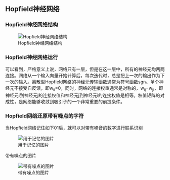 ## Hopfield神经网络

### Hopfield神经网络结构

![Hopfield神经网络结构](res/hopfield.png)



### Hopfield神经网络运行

可以看到，严格意义上说，网络只有一层，但是在这一层中，所有的神经元均两两连接。网络从一个输入向量开始计算后，每次迭代时，总是把上一次的输出作为下一次的输入。离散型Hopfield网络的神经元传输函数通常为符号函数sgn。单个神经元不接受自反馈，即w<sub>ii</sub>=0，同时，网络的连接权重通常是对称的，w<sub>ij</sub>=w<sub>ji</sub>，即神经元i到神经元j的连接权值和神经元j到神经元i的连接权值是相等。权值矩阵的对成性，是网络能够收敛到吸引子的一个非常重要的前提条件。

### Hopfield网络还原带有噪点的字符

当Hopfield网络记住如下01后，就可以对带有噪音的数字进行联系识别

![用于记忆的图片](res/hopfield01.png)

带有噪点的图片

![带有噪点的图片](res/hopfield01_bad.png)


